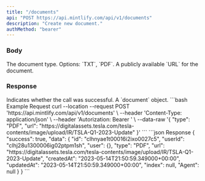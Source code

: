 ```yaml
---
title: "/documents"
api: "POST https://api.mintlify.com/api/v1/documents"
description: "Create new document."
authMethod: "bearer"
---
```


### Body

<ParamField body="type" type="string">
  The document type. Options: `TXT`, `PDF`.
</ParamField>
<ParamField body="url" type="string">
  A publicly available `URL` for the document.
</ParamField>

### Response

<ResponseField name="success" type="boolean">
  Indicates whether the call was successful.
</ResponseField>

<ResponseField name="data" type="object">
  A `document` object.
</ResponseField>

<RequestExample>
```bash Example Request
curl --location --request POST 'https://api.mintlify.com/api/v1/documents' \
--header 'Content-Type: application/json' \
--header 'Autorization: Bearer <token>' \
--data-raw '{
    "type": "PDF",
    "url": "https://digitalassets.tesla.com/tesla-contents/image/upload/IR/TSLA-Q1-2023-Update"
}'
```
</RequestExample>

<ResponseExample>
```json Response
{
  "success": true,
  "data": {
    "id": "clhnyae1t00016i2ixo0027c5",
    "userId": "clhj28u1300006ig02ptpm1sh",
    "user": {},
    "type": "PDF",
    "url": "https://digitalassets.tesla.com/tesla-contents/image/upload/IR/TSLA-Q1-2023-Update",
    "createdAt": "2023-05-14T21:50:59.349000+00:00",
    "updatedAt": "2023-05-14T21:50:59.349000+00:00",
    "index": null,
    "Agent": null
  }
}
```
</ResponseExample>
